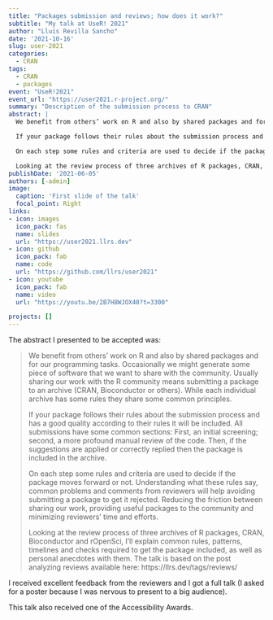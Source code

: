 ```yaml
---
title: "Packages submission and reviews; how does it work?"
subtitle: "My talk at UseR! 2021"
author: "Lluís Revilla Sancho"
date: '2021-10-16'
slug: user-2021
categories:
  - CRAN
tags:
  - CRAN
  - packages
event: "UseR!2021"
event_url: "https://user2021.r-project.org/"
summary: "Description of the submission process to CRAN"
abstract: |
  We benefit from others’ work on R and also by shared packages and for our programming tasks. Occasionally we might generate some piece of software that we want to share with the community. Usually sharing our work with the R community means submitting a package to an archive (CRAN, Bioconductor or others). While each individual archive has some rules they share some common principles.

  If your package follows their rules about the submission process and has a good quality according to their rules it will be included. All submissions have some common sections: First, an initial screening; second, a more profound manual review of the code. Then, if the suggestions are applied or correctly replied then the package is included in the archive.

  On each step some rules and criteria are used to decide if the package moves forward or not. Understanding what these rules say, common problems and comments from reviewers will help avoiding submitting a package to get it rejected. Reducing the friction between sharing our work, providing useful packages to the community and minimizing reviewers’ time and efforts.

  Looking at the review process of three archives of R packages, CRAN, Bioconductor and rOpenSci, I’ll explain common rules, patterns, timelines and checks required to get the package included, as well as personal anecdotes with them. The talk is based on the post analyzing reviews available here: https://llrs.dev/tags/reviews/
publishDate: '2021-06-05'
authors: [-admin]
image:
  caption: 'First slide of the talk'
  focal_point: Right
links:
- icon: images
  icon_pack: fas
  name: slides
  url: "https://user2021.llrs.dev"
- icon: github
  icon_pack: fab
  name: code
  url: "https://github.com/llrs/user2021"
- icon: youtube
  icon_pack: fab
  name: video
  url: "https://youtu.be/2B7H8WJOX40?t=3300"

projects: []
---
```


The abstract I presented to be accepted was:

> We benefit from others’ work on R and also by shared packages and for our programming tasks. Occasionally we might generate some piece of software that we want to share with the community. Usually sharing our work with the R community means submitting a package to an archive (CRAN, Bioconductor or others). While each individual archive has some rules they share some common principles.
>
> If your package follows their rules about the submission process and has a good quality according to their rules it will be included. All submissions have some common sections: First, an initial screening; second, a more profound manual review of the code. Then, if the suggestions are applied or correctly replied then the package is included in the archive.
>
> On each step some rules and criteria are used to decide if the package moves forward or not. Understanding what these rules say, common problems and comments from reviewers will help avoiding submitting a package to get it rejected. Reducing the friction between sharing our work, providing useful packages to the community and minimizing reviewers’ time and efforts.
>
> Looking at the review process of three archives of R packages, CRAN, Bioconductor and rOpenSci, I’ll explain common rules, patterns, timelines and checks required to get the package included, as well as personal anecdotes with them. The talk is based on the post analyzing reviews available here: https://llrs.dev/tags/reviews/

I received excellent feedback from the reviewers and I got a full talk (I asked for a poster because I was nervous to present to a big audience).

This talk also received one of the Accessibility Awards. 
